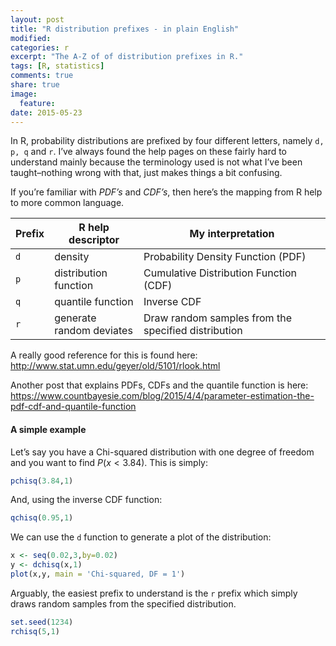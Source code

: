 ```yaml
---
layout: post
title: "R distribution prefixes - in plain English"
modified:
categories: r
excerpt: "The A-Z of of distribution prefixes in R."
tags: [R, statistics]
comments: true
share: true
image:
  feature:
date: 2015-05-23
---
```


In R, probability distributions are prefixed by four different letters, namely 
`d, p, q` and `r`. I've always found the help pages on these fairly hard to 
understand mainly because the terminology used is not what I've been 
taught--nothing wrong with that, just makes things a bit confusing. 

If you're familiar with *PDF's* and *CDF's*, then here's the mapping from R help to more common language.

Prefix |   R help descriptor        |   My interpretation
------ | ------------------------   | ---------------------------------------------------
`d`    |   density                  |   Probability Density Function (PDF)
`p`    |   distribution function    |   Cumulative Distribution Function (CDF)
`q`    |   quantile function        |   Inverse CDF
`r`    |   generate random deviates |   Draw random samples from the specified distribution

A really good reference for this is found here:
[http://www.stat.umn.edu/geyer/old/5101/rlook.html](http://www.stat.umn.edu/geyer/old/5101/rlook.html)

Another post that explains PDFs, CDFs and the quantile function is here:
[https://www.countbayesie.com/blog/2015/4/4/parameter-estimation-the-pdf-cdf-and-quantile-function](https://www.countbayesie.com/blog/2015/4/4/parameter-estimation-the-pdf-cdf-and-quantile-function)

#### A simple example
Let's say you have a Chi-squared distribution with one degree of freedom and you 
want to find $P(x < 3.84)$. This is simply:

```r
pchisq(3.84,1)
```
And, using the inverse CDF function:

```r
qchisq(0.95,1)
```


We can use the `d` function to generate a plot of the distribution:

```r
x <- seq(0.02,3,by=0.02)
y <- dchisq(x,1)
plot(x,y, main = 'Chi-squared, DF = 1')
```

Arguably, the easiest prefix to understand is the `r` prefix which simply draws random samples from the specified distribution.

```r
set.seed(1234)
rchisq(5,1)
```
